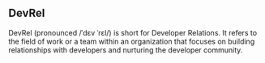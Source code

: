 ## DevRel

DevRel (pronounced /ˈdɛv ˈrɛl/) is short for Developer Relations. It refers to the field of work or a team within an organization that focuses on building relationships with developers and nurturing the developer community.